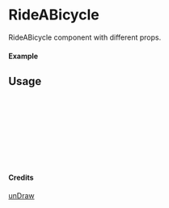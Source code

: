 
<Meta of={RideABicycle} title="unDraw/RideABicycle" />

# RideABicycle

RideABicycle component with different props.

#### Example

<Canvas of={RideABicycle.Primary} />

## Usage

```ts
import { RideABicycle } from "yadl-ui";

const Example = () => {
  return (
      <RideABicycle />
  );
};

export default Example;
```

#### Credits
[unDraw](https://undraw.co/illustrations)
